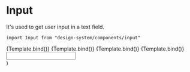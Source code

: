 

<Meta title="Components/Input" component={Input} />

# Input

It's used to get user input in a text field.

`import Input from "design-system/components/input"`

<Canvas>
  <Story
    name="Overview"
    args={{
      label: "Example label",
      type: "text",
      placeholder: "test",
    }}
  >
    {Template.bind()}
  </Story>
</Canvas>

<Canvas>
  <Story
    name="Overview - disabled"
    args={{
      label: "Example label",
      type: "text",
      placeholder: "test",
      disabled: true,
    }}
  >
    {Template.bind()}
  </Story>
</Canvas>

<Canvas>
  <Story
    name="Overview - error"
    args={{
      label: "Example label",
      type: "text",
      placeholder: "test",
      state: "error",
      message: "Wpisz poprawne dane",
    }}
  >
    {Template.bind()}
  </Story>
</Canvas>

<Canvas>
  <Story
    name="Overview - valid"
    args={{
      label: "Example label",
      type: "text",
      placeholder: "test",
      state: "valid",
    }}
  >
    {Template.bind()}
  </Story>
</Canvas>

<ArgsTable />

  <div style={{ maxWidth: "270px" }}>
    <Input {...args} />
  </div>
)
